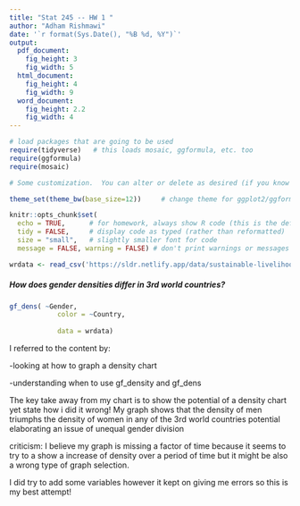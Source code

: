 ```yaml
---
title: "Stat 245 -- HW 1 "
author: "Adham Rishmawi"
date: '`r format(Sys.Date(), "%B %d, %Y")`'
output: 
  pdf_document:
    fig_height: 3
    fig_width: 5
  html_document:
    fig_height: 4
    fig_width: 9
  word_document:
    fig_height: 2.2
    fig_width: 4
---
```


```r
# load packages that are going to be used
require(tidyverse)   # this loads mosaic, ggformula, etc. too
require(ggformula)
require(mosaic)

# Some customization.  You can alter or delete as desired (if you know what you are doing).

theme_set(theme_bw(base_size=12))     # change theme for ggplot2/ggformula

knitr::opts_chunk$set(
  echo = TRUE,      # for homework, always show R code (this is the default)
  tidy = FALSE,     # display code as typed (rather than reformatted)
  size = "small",   # slightly smaller font for code
  message = FALSE, warning = FALSE) # don't print warnings or messages in compiled document. So you MUST check them in RStudio!
```


```r
wrdata <- read_csv('https://sldr.netlify.app/data/sustainable-livelihoods.csv', show_col_types = FALSE)
```
##### How does gender densities differ in 3rd world countries?
```r
gf_dens( ~Gender, 
            color = ~Country,
           
            data = wrdata) 
```
I referred to the content by:

-looking at how to graph a density chart 

-understanding when to use gf_density and gf_dens

The key take away from my chart is to show the potential of a density chart yet state how i did it wrong!
My graph shows that the density of men triumphs the density of women in any of the 3rd world countries potential elaborating an issue of unequal gender division

criticism:  I believe my graph is missing a factor of time because it seems to try to a show a increase of density over a period of time but it might be also a wrong type of graph selection.

I did try to add some variables however it kept on giving me errors so this is my best attempt!


  